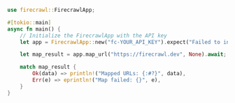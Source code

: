 ```rust Rust
use firecrawl::FirecrawlApp;

#[tokio::main]
async fn main() {
    // Initialize the FirecrawlApp with the API key
    let app = FirecrawlApp::new("fc-YOUR_API_KEY").expect("Failed to initialize FirecrawlApp");

    let map_result = app.map_url("https://firecrawl.dev", None).await;

    match map_result {
        Ok(data) => println!("Mapped URLs: {:#?}", data),
        Err(e) => eprintln!("Map failed: {}", e),
    }
}
```

